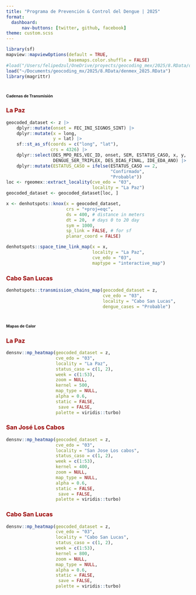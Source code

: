 ```yaml
---
title: "Programa de Prevención & Control del Dengue | 2025"
format: 
  dashboard:
      nav-buttons: [twitter, github, facebook]
theme: custom.scss
---
```


```r
library(sf)
mapview::mapviewOptions(default = TRUE,
                        basemaps.color.shuffle = FALSE)
#load("/Users/felipedzul/OneDrive/proyects/geocoding_mex/2025/8.RData/denmex_2025.RData")
load("~/Documents/geocoding_mx/2025/8.RData/denmex_2025.RData")
library(magrittr)
```


# [**Cadenas de Transmisión**]{style="font-size:8pt"}

::: panel-tabset
### [**La Paz**]{style="color:#990000"}
```r
geocoded_dataset <- z |>
    dplyr::mutate(onset = FEC_INI_SIGNOS_SINT) |>
    dplyr::mutate(x = long,
                  y = lat) |>
    sf::st_as_sf(coords = c("long", "lat"),
                 crs = 4326) |>
    dplyr::select(DES_MPO_RES,VEC_ID, onset, SEM, ESTATUS_CASO, x, y,
                  DENGUE_SER_TRIPLEX, DES_DIAG_FINAL, IDE_EDA_ANO) |>
    dplyr::mutate(ESTATUS_CASO = ifelse(ESTATUS_CASO == 2,
                                        "Confirmado",
                                        "Probable"))
loc <- rgeomex::extract_locality(cve_edo = "03",
                                 locality = "La Paz")
geocoded_dataset <- geocoded_dataset[loc, ]

x <- denhotspots::knox(x = geocoded_dataset,
                       crs = "+proj=eqc",
                       ds = 400, # distance in meters
                       dt = 20,  # days 0 to 20 day
                       sym = 1000,
                       sp_link = FALSE, # for sf
                       planar_coord = FALSE)

denhotspots::space_time_link_map(x = x,
                                 locality = "La Paz",
                                 cve_edo = "03",
                                 maptype = "interactive_map")
```


### [**Cabo San Lucas**]{style="color:#990000"}
```r
denhotspots::transmission_chains_map(geocoded_dataset = z,
                                     cve_edo = "03",
                                     locality = "Cabo San Lucas",
                                     dengue_cases = "Probable")
```


:::


# [**Mapas de Calor**]{style="font-size:8pt"}

::: panel-tabset
### [**La Paz**]{style="color:#990000"}

```r
densnv::mp_heatmap(geocoded_dataset = z,
                   cve_edo = "03",
                   locality = "La Paz",
                   status_caso = c(1, 2),
                   week = c(1:53),
                   zoom = NULL,
                   kernel = 500,
                   map_type = NULL,
                   alpha = 0.6,
                   static = FALSE,
                    save = FALSE,
                   palette = viridis::turbo)
```

### [**San José Los Cabos**]{style="color:#990000"}

```r
densnv::mp_heatmap(geocoded_dataset = z,
                   cve_edo = "03",
                   locality = "San Jose Los cabos",
                   status_caso = c(1, 2),
                   week = c(1:53),
                   kernel = 400,
                   zoom = NULL,
                   map_type = NULL,
                   alpha = 0.6,
                   static = FALSE,
                    save = FALSE,
                   palette = viridis::turbo)
```


### [**Cabo San Lucas**]{style="color:#990000"}

```r
densnv::mp_heatmap(geocoded_dataset = z,
                   cve_edo = "03",
                   locality = "Cabo San Lucas",
                   status_caso = c(1, 2),
                   week = c(1:53),
                   kernel = 800,
                   zoom = NULL,
                   map_type = NULL,
                   alpha = 0.6,
                   static = FALSE,
                    save = FALSE,
                   palette = viridis::turbo)
```

:::


